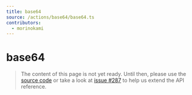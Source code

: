 ```yaml
---
title: base64
source: /actions/base64/base64.ts
contributors:
  - morinokami
---
```


# base64

> The content of this page is not yet ready. Until then, please use the [source code](https://github.com/fabian-hiller/valibot/blob/main/library/src/actions/base64/base64.ts) or take a look at [issue #287](https://github.com/fabian-hiller/valibot/issues/287) to help us extend the API reference.
